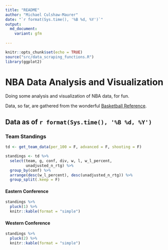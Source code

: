 ```yaml
---
title: "README"
author: "Michael Culshaw-Maurer"
date: "`r format(Sys.time(), '%B %d, %Y')`"
output: 
  md_document:
    variant: gfm
  
---
```


```r
knitr::opts_chunk$set(echo = TRUE)
source("src/data_scraping_functions.R")
library(ggplot2)
```

# NBA Data Analysis and Visualization

Doing some analysis and visualization of NBA data, for fun.

Data, so far, are gathered from the wonderful [Basketball Reference](https://www.basketball-reference.com/).

## Data as of `r format(Sys.time(), '%B %d, %Y')`

### Team Standings

```r
td <- get_team_data(per_100 = F, advanced = F, shooting = F)

standings <- td %>% 
  select(team, g, conf, div, w, l, w_l_percent, 
         unadjusted_n_rtg) %>% 
  group_by(conf) %>% 
  arrange(desc(w_l_percent), desc(unadjusted_n_rtg)) %>% 
  group_split(.keep = F)
```

#### Eastern Conference

```r
standings %>%
  pluck(1) %>% 
  knitr::kable(format = "simple")
```

#### Western Conference

```r
standings %>%
  pluck(2) %>% 
  knitr::kable(format = "simple")
```

